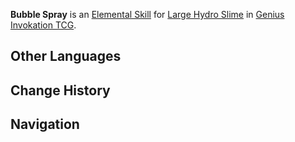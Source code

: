 {{Genius Invokation TCG Skill Infobox
|image      = Bubble Spray Character Card Skill.png
|type       = Elemental Skill
|character  = Large Hydro Slime
|matching   = 3
|element    = Hydro
|effect     = Deals 2 {{color|Hydro DMG}}. The target character receives '''Gurgling Bubble'''.<br><br>'''Gurgling Bubble'''<br>'''Character cannot use Skills.''' (Lasts until the end of this Round)
|order      = 2
}}
'''Bubble Spray''' is an [[Character Card Elemental Skill|Elemental Skill]] for [[Large Hydro Slime (Character Card)|Large Hydro Slime]] in [[Genius Invokation TCG]].

==Other Languages==
{{Other Languages
|en      = Bubble Spray
|zhs     = 水泡喷吐
|zhs_rm  = Shuǐpào Pēntǔ
|zht     = 水泡噴吐
|zht_rm  = Shuǐpào Pēntǔ
|zh_tl   = Bubble Spurt
|ja      = バブル噴出
|ja_rm   = Baburu Funshutsu
|ja_tl   = Spewing Bubbles
|ko      = 물방울 분사
|ko_rm   = 
|ko_tl   = 
|es      = Lanzaburbujas
|es_tl   = Throwbubbles
|fr      = Jet de bulles
|fr_tl   = Bubble Throw
|ru      = Пузыристый спрей
|ru_tl   = 
|th      = Bubble Spray
|vi      = Bong Bóng Phun Trào
|vi_tl   = 
|de      = Blubberndes Blasenspeien
|de_tl   = Bubbling Bubble Spout
|id      = Bubble Spray
|pt      = Borrifadela
|pt_tl   = 
|tr      = Balon Spreyi
|tr_tl   = 
|it      = Sparabolle
|it_tl   = 
}}

==Change History==
{{Change History|4.4}}

==Navigation==
{{Genius Invokation TCG Skill Navbox|Large Hydro Slime}}